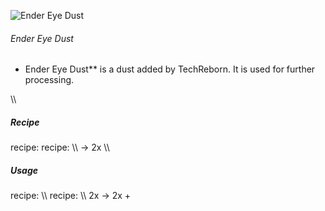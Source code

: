 ![Ender Eye Dust](/mods/techreborn/ender_eye_dust.png)

###### Ender Eye Dust


- Ender Eye Dust** is a dust added by TechReborn. It is used for
        further processing.

\\\\

##### Recipe

<Mcitem id="minecraft:crafting_table"/> recipe:
<Recipe recipe=" input techreborn:small_pile_of_ender_eye_dust
techreborn:small_pile_of_ender_eye_dust air input
techreborn:small_pile_of_ender_eye_dust
techreborn:small_pile_of_ender_eye_dust air input air air air output
techreborn:ender_eye_dust "/>
<Mcitem id="techreborn:grinder"/> recipe: \\\\
<Mcitem id="minecraft:ender_eye"/> -\>
2x<Mcitem id="techreborn:ender_eye_dust"/> \\\\

##### Usage

<Mcitem id="minecraft:crafting_table"/> recipe:
<Recipe recipe=" input air air air input air techreborn:ender_eye_dust
air input air air air output techreborn:small_pile_of_ender_eye_dust,4
"/> \\\\
<Mcitem id="techreborn:industrial_centrifuge"/>
recipe: \\\\
2x<Mcitem id="techreborn:ender_eye_dust"/> -\>
2x<Mcitem id="techreborn:ender_pearl_dust"/> +
<Mcitem id="minecraft:blaze_powder"/>
